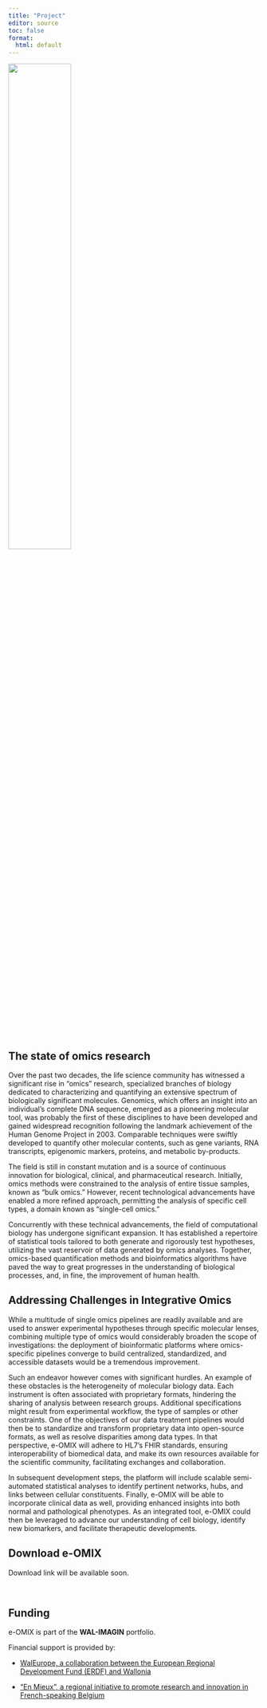 ```yaml
---
title: "Project"
editor: source
toc: false
format:
  html: default
---
```


![](eOMIX_logo_long.jpg){fig-alt="e-OMIX logo" fig-align="center" width="50%"}

## The state of omics research

Over the past two decades, the life science community has witnessed a significant rise in "omics" research, specialized branches of biology dedicated to characterizing and quantifying an extensive spectrum of biologically significant molecules. Genomics, which offers an insight into an individual's complete DNA sequence, emerged as a pioneering molecular tool, was probably the first of these disciplines to have been developed and gained widespread recognition following the landmark achievement of the Human Genome Project in 2003. Comparable techniques were swiftly developed to quantify other molecular contents, such as gene variants, RNA transcripts, epigenomic markers, proteins, and metabolic by-products.

The field is still in constant mutation and is a source of continuous innovation for biological, clinical, and pharmaceutical research. Initially, omics methods were constrained to the analysis of entire tissue samples, known as "bulk omics." However, recent technological advancements have enabled a more refined approach, permitting the analysis of specific cell types, a domain known as "single-cell omics."

Concurrently with these technical advancements, the field of computational biology has undergone significant expansion. It has established a repertoire of statistical tools tailored to both generate and rigorously test hypotheses, utilizing the vast reservoir of data generated by omics analyses. Together, omics-based quantification methods and bioinformatics algorithms have paved the way to great progresses in the understanding of biological processes, and, in fine, the improvement of human health.

## Addressing Challenges in Integrative Omics

While a multitude of single omics pipelines are readily available and are used to answer experimental hypotheses through specific molecular lenses, combining multiple type of omics would considerably broaden the scope of investigations: the deployment of bioinformatic platforms where omics-specific pipelines converge to build centralized, standardized, and accessible datasets would be a tremendous improvement.

Such an endeavor however comes with significant hurdles. An example of these obstacles is the heterogeneity of molecular biology data. Each instrument is often associated with proprietary formats, hindering the sharing of analysis between research groups. Additional specifications might result from experimental workflow, the type of samples or other constraints. One of the objectives of our data treatment pipelines would then be to standardize and transform proprietary data into open-source formats, as well as resolve disparities among data types. In that perspective, e-OMIX will adhere to HL7's FHIR standards, ensuring interoperability of biomedical data, and make its own resources available for the scientific community, facilitating exchanges and collaboration.

In subsequent development steps, the platform will include scalable semi-automated statistical analyses to identify pertinent networks, hubs, and links between cellular constituents. Finally, e-OMIX will be able to incorporate clinical data as well, providing enhanced insights into both normal and pathological phenotypes. As an integrated tool, e-OMIX could then be leveraged to advance our understanding of cell biology, identify new biomarkers, and facilitate therapeutic developments.

## Download e-OMIX

Download link will be available soon. 

\

## Funding

e-OMIX is part of the **WAL-IMAGIN** portfolio.

Financial support is provided by:

-   [WalEurope, a collaboration between the European Regional Development Fund (ERDF) and Wallonia](https://europe.wallonie.be)

-   ["En Mieux", a regional initiative to promote research and innovation in French-speaking Belgium](www.enmieux.be "En Mieux")
